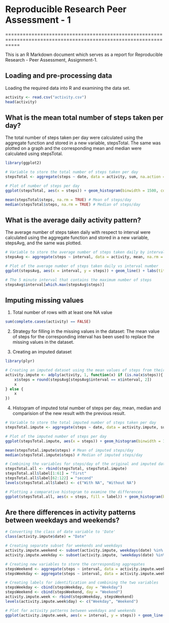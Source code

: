 
# Reproducible Research Peer Assessment - 1

=================================================================================================================

This is an R Markdown document which serves as a report for Reproducible Research - Peer Assessment, Assignment-1.

## Loading and pre-processing data

Loading the required data into R and examining the data set.

```r
activity <- read.csv("activity.csv")
head(activity)
```

## What is the mean total number of steps taken per day?

The total number of steps taken per day were calculated using the aggregate function and stored in a new variable, stepsTotal. The same was plotted on a graph and the corresponding mean and median were calculated using stepsTotal.

```r
library(ggplot2)

# Variable to store the total number of steps taken per day
stepsTotal <- aggregate(steps ~ date, data = activity, sum, na.action = na.pass)

# Plot of number of steps per day
ggplot(stepsTotal, aes(x = steps)) + geom_histogram(binwidth = 1500, color = "black", fill = "white") + labs(title = "Steps Taken per Day", x = "Number of Steps", y = "Frequency")

mean(stepsTotal$steps, na.rm = TRUE) # Mean of steps/day
median(stepsTotal$steps, na.rm = TRUE) # Median of steps/day 
```

## What is the average daily activity pattern?

The average number of steps taken daily with respect to interval were calculated using the aggregate function and stored in a new variable, stepsAvg, and the same was plotted.

```r

# Variable to store the average number of steps taken daily by interval
stepsAvg <- aggregate(steps ~ interval, data = activity, mean, na.rm = TRUE)

# Plot of the average number of steps taken daily vs interval number
ggplot(stepsAvg, aes(x = interval, y = steps)) + geom_line() + labs(title = "Average of Steps taken Daily", x = "Interval", y = "Number of steps")

# The 5 minute interval that contains the maximum number of steps
stepsAvg$interval[which.max(stepsAvg$steps)]
```

## Imputing missing values

1. Total number of rows with at least one NA value
```r
sum(complete.cases(activity) == FALSE)
```

2. Strategy for filling in the missing values in the dataset:
The mean value of steps for the corresponding interval has been used to replace the missing values in the dataset.

3. Creating an imputed dataset
```r
library(plyr)

# Creating an imputed dataset using the mean values of steps from their corresponding intervals.
activity.impute <- adply(activity, 1, function(x) if (is.na(x$steps)){
    x$steps = round(stepsAvg[stepsAvg$interval == x$interval, 2])
    x
} else {
    x
})
```

4. Histogram of imputed total number of steps per day, mean, median and comparision of the new result with the previous result.

```r

# Variable to store the total imputed number of steps taken per day
stepsTotal.impute <- aggregate(steps ~ date, data = activity.impute, sum)

# Plot of the imputed number of steps per day
ggplot(stepsTotal.impute, aes(x = steps)) + geom_histogram(binwidth = 1500, color = "black", fill = "white") + labs(title = "Steps Taken per Day", x = "Number of Steps", y = "Frequency")

mean(stepsTotal.impute$steps) # Mean of imputed steps/day
median(stepsTotal.impute$steps) # Median of imputed steps/day

# Combining the variables for steps/day of the original and imputed datasets into a new variable and assigning labels for identification
stepsTotal.all <- rbind(stepsTotal, stepsTotal.impute)
stepsTotal.all$label[1:61] = "first"
stepsTotal.all$label[62:122] = "second"
levels(stepsTotal.all$label) <- c("With NA", "Without NA")

# Plotting a comparative histogram to examine the differences
ggplot(stepsTotal.all, aes(x = steps, fill = label)) + geom_histogram(binwidth = 1500, colour = "black", alpha = 0.5) + labs(title = "Steps Taken per Day", x = "Number of Steps", y = "Frequency") + theme(legend.position = "bottom")
```

## Are there differences in activity patterns between weekdays and weekends?

```r

# Converting the class of date variable to 'Date'
class(activity.impute$date) = "Date"

# Creating separate subset for weekends and weekdays
activity.impute.weekend <- subset(activity.impute, weekdays(date) %in% c("Saturday", "Sunday"))
activity.impute.weekday <- subset(activity.impute, !weekdays(date) %in% c("Saturday", "Sunday"))

# Creating new variables to store the corresponding aggregates
stepsWeekend <- aggregate(steps ~ interval, data = activity.impute.weekend, mean)
stepsWeekday <- aggregate(steps ~ interval, data = activity.impute.weekday, mean)

# Creating labels for identification and combining the two variables
stepsWeekday <- cbind(stepsWeekday, day = "Weekday")
stepsWeekend <- cbind(stepsWeekend, day = "Weekend")
activity.impute.week <- rbind(stepsWeekday, stepsWeekend)
levels(activity.impute.week$day) <- c("Weekday", "Weekend")

# Plot for activity patterns between weekdays and weekends
ggplot(activity.impute.week, aes(x = interval, y = steps)) + geom_line() + facet_grid(day ~ .) + labs(x = "Interval", y = "Number of steps")
```
